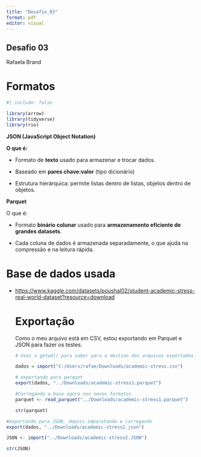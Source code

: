 ---
title: "Desafio_03"
format: pdf
editor: visual
---

## Desafio 03

Rafaela Brand

# Formatos

```{r}
#| include: false

library(arrow)
library(tidyverse) 
library(rio)
```

**JSON (JavaScript Object Notation)**

**O que é:**

-   Formato de **texto** usado para armazenar e trocar dados.

-   Baseado em **pares chave:valor** (tipo dicionário)

-   Estrutura hierárquica: permite listas dentro de listas, objetos dentro de objetos.

**Parquet**

O que é:

-   Formato **binário colunar** usado para **armazenamento eficiente de grandes datasets**.

-   Cada coluna de dados é armazenada separadamente, o que ajuda na compressão e na leitura rápida.

# Base de dados usada

-   <https://www.kaggle.com/datasets/poushal02/student-academic-stress-real-world-dataset?resource=download>

    # Exportação

    Como o meu arquivo está em CSV, estou exportando em Parquet e JSON para fazer os testes.

    ```{r}
    # Usei o getwd() para saber para o destino dos arquivos exportados.

    dados = import("C:/Users/rafae/Downloads/academic-stress.csv")  

    # exportando para parquet 
    export(dados, "../Downloads/academic-stress1.parquet") 

    #Carregando a base agora nos novos formatos 
    parquet <- read_parquet("../Downloads/academic-stress1.parquet")

    str(parquet)  
    ```

```{r}
#exportando para JSON, depois imporatando e carregando
export(dados, "../Downloads/academic-stress2.json")    

JSON <- import("../Downloads/academic-stress2.JSON") 

str(JSON)

```
